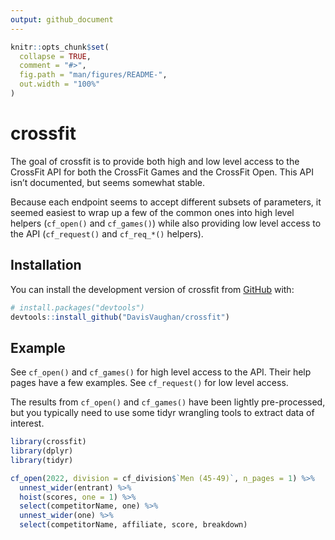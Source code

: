 ```yaml
---
output: github_document
---
```


<!-- README.md is generated from README.Rmd. Please edit that file -->

```r
knitr::opts_chunk$set(
  collapse = TRUE,
  comment = "#>",
  fig.path = "man/figures/README-",
  out.width = "100%"
)
```

# crossfit

<!-- badges: start -->
<!-- badges: end -->

The goal of crossfit is to provide both high and low level access to the CrossFit API for both the CrossFit Games and the CrossFit Open. This API isn't documented, but seems somewhat stable.

Because each endpoint seems to accept different subsets of parameters, it seemed easiest to wrap up a few of the common ones into high level helpers (`cf_open()` and `cf_games()`) while also providing low level access to the API (`cf_request()` and `cf_req_*()` helpers).

## Installation

You can install the development version of crossfit from [GitHub](https://github.com/) with:

``` r
# install.packages("devtools")
devtools::install_github("DavisVaughan/crossfit")
```

## Example

See `cf_open()` and `cf_games()` for high level access to the API. Their help pages have a few examples. See `cf_request()` for low level access.

The results from `cf_open()` and `cf_games()` have been lightly pre-processed, but you typically need to use some tidyr wrangling tools to extract data of interest.

```r
library(crossfit)
library(dplyr)
library(tidyr)

cf_open(2022, division = cf_division$`Men (45-49)`, n_pages = 1) %>%
  unnest_wider(entrant) %>%
  hoist(scores, one = 1) %>%
  select(competitorName, one) %>%
  unnest_wider(one) %>%
  select(competitorName, affiliate, score, breakdown)
```

